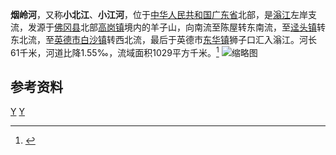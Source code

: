 {{Infobox River
  | river_name      = 烟岭河
  | image_name      =
  | image_size      = 
  | caption         = 
  | origin          = [[广东省|广东省]][[佛冈县|佛冈县]][[高岗镇|高岗镇]]羊子山
  | mouth           = 广东省[[英德市|英德市]][[东华镇_(英德市)|东华镇]]狮子口[[滃江|滃江]]
  | basin_countries = 广东省佛冈县、英德市
  | length          = 61 km
  | elevation       = 
  | mouth_elevation = 
  | discharge       = 34.02 m<sup>3</sup>/s
  | watershed       = 1029 km<sup>2</sup>
}}
'''烟岭河'''，又称'''小北江'''、'''小江河'''，位于[[中华人民共和国|中华人民共和国]][[广东省|广东省]]北部，是[[滃江|滃江]]左岸支流，发源于[[佛冈县|佛冈县]]北部[[高岗镇|高岗镇]]境内的羊子山，向南流至陈屋转东南流，至[[迳头镇|迳头镇]]转东北流，至[[英德市|英德市]][[白沙镇_(英德市)|白沙镇]]转西北流，最后于英德市[[东华镇_(英德市)|东华镇]]狮子口汇入滃江。河长61千米，河道比降1.55‰，流域面积1029平方千米。<ref name="中国河湖大典">{{cite book zh |author=《[[中国河湖大典|中国河湖大典]]》编纂委员会 |title=《中国河湖大典·珠江卷》 |format=M |edition=1 |location=北京 |publisher=中国水利水电出版社 |date=2013年1月 |pages=240页 |id= ISBN 978-7-5170-0561-2}}</ref>
[[File:烟岭河，广东省英德市，2020年.jpg|缩略图]]

==参考资料==
{{reflist}}
[[Category:北江水系|Y]]
[[Category:广东河流|Y]]